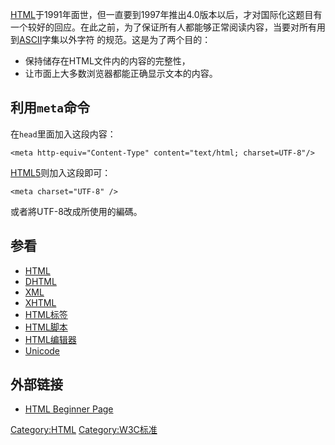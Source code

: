 {{Multiple issues|
{{Notability Unreferenced|time=2020-07-15T15:31:07+00:00}}
{{Unreferenced|time=2020-07-15T15:31:07+00:00}}
{{Original research|time=2020-07-15T15:31:38+00:00}}
}}
{{NoteTA
|G1 = IT
}}
{{HTML}}
[[HTML|HTML]]于1991年面世，但一直要到1997年推出4.0版本以后，才对国际化这题目有一个较好的回应。在此之前，为了保证所有人都能够正常阅读内容，当要对所有用到[[ASCII|ASCII]]字集以外字符
的规范。这是为了两个目的：
* 保持储存在HTML文件内的内容的完整性，
* 让市面上大多数浏览器都能正确显示文本的内容。

== 利用<code>meta</code>命令 ==
在<code>head</code>里面加入这段内容：
<pre>
<meta http-equiv="Content-Type" content="text/html; charset=UTF-8"/>
</pre>

[[HTML5|HTML5]]则加入这段即可：
<pre>
<meta charset="UTF-8" />
</pre>

或者將UTF-8改成所使用的編碼。

== 参看 ==
* [[HTML|HTML]]
* [[DHTML|DHTML]]
* [[XML|XML]]
* [[XHTML|XHTML]]
* [[HTML标签|HTML标签]]
* [[HTML脚本|HTML脚本]]
* [[HTML编辑器|HTML编辑器]]
* [[Unicode|Unicode]]

== 外部链接 ==
* [http://www.html-collection.com HTML Beginner Page]{{Wayback|url=http://www.html-collection.com/ |date=20170709115545 }}{{En}}

{{Character encoding}}

[[Category:HTML|Category:HTML]]
[[Category:W3C标准|Category:W3C标准]]